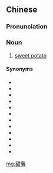 ==Chinese==
{{zh-forms|t2=甜藷}}

===Pronunciation===
{{zh-pron
|m=tiánshǔ
|c=tim4 syu4
|cat=n
}}

===Noun===
{{zh-noun}}

# [[sweet potato]]

{{zh-cat|Vegetables}}

====Synonyms====
* {{zh-l|白薯}}
* {{zh-l|地瓜}}
* {{zh-l|番薯}}
* {{zh-l|番芋}}
* {{zh-l|甘薯}}
* {{zh-l|紅苕}}
* {{zh-l|紅薯}}
* {{zh-l|金薯}}
* {{zh-l|山芋}}
* {{zh-l|線苕}}
* {{zh-l|玉枕薯}}
* {{zh-l|朱薯}}

[[mg:甜薯]]